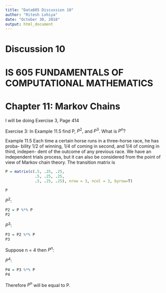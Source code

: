 ```yaml
---
title: "Data605 Discussion 10"
author: "Ritesh Lohiya"
date: "October 30, 2018"
output: html_document
---
```


#                             Discussion 10

#           IS 605 FUNDAMENTALS OF COMPUTATIONAL MATHEMATICS

#                       Chapter 11: Markov Chains

I will be doing Exercise 3, Page 414

Exercise 3: In Example 11.5 find P, $P^2,$ and $P^3$. What is $P^n?$

Example 11.5 Each time a certain horse runs in a three-horse race, he has proba- bility 1/2 of winning, 1/4 of coming in second, and 1/4 of coming in third, indepen- dent of the outcome of any previous race. We have an independent trials process, but it can also be considered from the point of view of Markov chain theory. The transition matrix is

```r
P = matrix(c(.5, .25, .25,
             .5, .25, .25,
             .5, .25, .25), nrow = 3, ncol = 3, byrow=T)

P
```

$P^2$:

```r
P2 = P %*% P
P2
```

$P^3$:

```r
P3 = P2 %*% P
P3
```

Suppose n = 4 then $P^n$:

$P^4$:

```r
P4 = P3 %*% P
P4
```

Therefore $P^n$ will be equal to P.